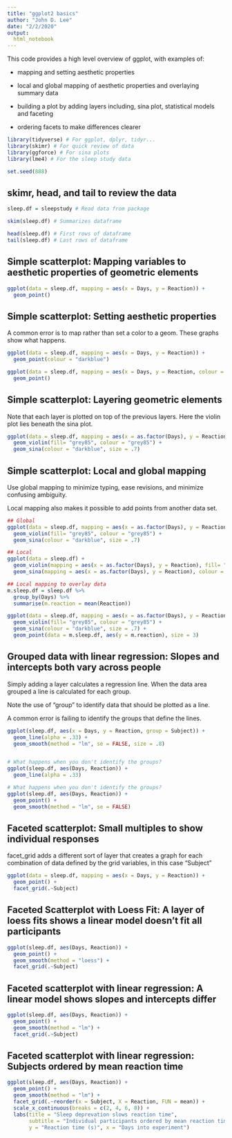 ```yaml
---
title: "ggplot2 basics"
author: "John D. Lee"
date: "2/2/2020"
output:
  html_notebook
---
```


This code provides a high level overview of ggplot, with examples of:

* mapping and setting aesthetic properties

* local and global mapping of aesthetic properties and overlaying summary data

* building a plot by adding layers including, sina plot, statistical models and faceting

* ordering facets to make differences clearer



```r
library(tidyverse) # For ggplot, dplyr, tidyr...
library(skimr) # For quick review of data
library(ggforce) # For sina plots
library(lme4) # For the sleep study data

set.seed(888)

```


## skimr, head, and tail to review the data

```r

sleep.df = sleepstudy # Read data from package

skim(sleep.df) # Summarizes dataframe

head(sleep.df) # First rows of dataframe
tail(sleep.df) # Last rows of dataframe

```

## Simple scatterplot: Mapping variables to aesthetic properties of geometric elements
```r

ggplot(data = sleep.df, mapping = aes(x = Days, y = Reaction)) + 
  geom_point()

```


## Simple scatterplot: Setting aesthetic properties
A common error is to map rather than set a color to a geom.  These graphs show what happens.
```r

ggplot(data = sleep.df, mapping = aes(x = Days, y = Reaction)) + 
  geom_point(colour = "darkblue") 

ggplot(data = sleep.df, mapping = aes(x = Days, y = Reaction, colour = "darkblue")) + 
  geom_point() 

```


## Simple scatterplot: Layering geometric elements

Note that each layer is plotted on top of the previous layers. Here the violin plot lies beneath the sina plot.

```r

ggplot(data = sleep.df, mapping = aes(x = as.factor(Days), y = Reaction)) + 
  geom_violin(fill= "grey85", colour = "grey85") +
  geom_sina(colour = "darkblue", size = .7)

```


## Simple scatterplot: Local and global mapping

Use global mapping to minimize typing, ease revisions, and minimize confusing ambiguity.

Local mapping also makes it possible to add points from another data set.

```r

## Global
ggplot(data = sleep.df, mapping = aes(x = as.factor(Days), y = Reaction)) + 
  geom_violin(fill= "grey85", colour = "grey85") +
  geom_sina(colour = "darkblue", size = .7)

## Local
ggplot(data = sleep.df) + 
  geom_violin(mapping = aes(x = as.factor(Days), y = Reaction), fill= "grey85", colour = "grey85") +
  geom_sina(mapping = aes(x = as.factor(Days), y = Reaction), colour = "darkblue", size = .7)

## Local mapping to overlay data
m.sleep.df = sleep.df %>% 
  group_by(Days) %>% 
  summarise(m.reaction = mean(Reaction))

ggplot(data = sleep.df, mapping = aes(x = as.factor(Days), y = Reaction)) + 
  geom_violin(fill= "grey85", colour = "grey85") +
  geom_sina(colour = "darkblue", size = .7) +
  geom_point(data = m.sleep.df, aes(y = m.reaction), size = 3)

```


## Grouped data with linear regression: Slopes and intercepts both vary across people

Simply adding a layer calculates a regression line. When the data area grouped a line is calculated for each group.

Note the use of "group" to identify data that should be plotted as a line.

A common error is failing to identify the groups that define the lines.
```r

ggplot(sleep.df, aes(x = Days, y = Reaction, group = Subject)) + 
  geom_line(alpha = .33) +
  geom_smooth(method = "lm", se = FALSE, size = .8)


# What happens when you don't identify the groups?
ggplot(sleep.df, aes(Days, Reaction)) +
  geom_line(alpha = .33) 

# What happens when you don't identify the groups?
ggplot(sleep.df, aes(Days, Reaction)) +
  geom_point() +
  geom_smooth(method = "lm", se = FALSE)
```


## Faceted scatterplot: Small multiples to show individual responses

facet_grid adds a different sort of layer that creates a graph for each combination of data defined by the grid variables, in this case "Subject"
```r

ggplot(data = sleep.df, mapping = aes(x = Days, y = Reaction)) + 
  geom_point() +
  facet_grid(.~Subject)

```


## Faceted Scatterplot with Loess Fit: A layer of loess fits shows a linear model doesn't fit all participants{.smaller}
```r

ggplot(sleep.df, aes(Days, Reaction)) + 
  geom_point() +
  geom_smooth(method = "loess") +
  facet_grid(.~Subject)
```


## Faceted scatterplot with linear regression: A linear model shows slopes and intercepts differ{.smaller}
```r

ggplot(sleep.df, aes(Days, Reaction)) + 
  geom_point() +
  geom_smooth(method = "lm") +
  facet_grid(.~Subject)
```


## Faceted scatterplot with linear regression: Subjects ordered by mean reaction time
```r

ggplot(sleep.df, aes(Days, Reaction)) + 
  geom_point() +
  geom_smooth(method = "lm") +
  facet_grid(.~reorder(x = Subject, X = Reaction, FUN = mean)) +
  scale_x_continuous(breaks = c(2, 4, 6, 8)) +
  labs(title = "Sleep deprevation slows reaction time",
       subtitle = "Individual participants ordered by mean reaction time",
       y = "Reaction time (s)", x = "Days into experiment")
```
